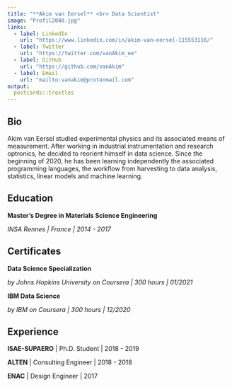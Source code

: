 ```yaml
---
title: "**Akim van Eersel** <br> Data Scientist"
image: "Profil2048.jpg"
links:
  - label: LinkedIn
    url: "https://www.linkedin.com/in/akim-van-eersel-115553116/"
  - label: Twitter
    url: "https://twitter.com/vanAkim_ee"
  - label: GitHub
    url: "https://github.com/vanAkim"
  - label: Email
    url: "mailto:vanakim@protonmail.com"
output:
  postcards::trestles
---
```

 
## Bio

Akim van Eersel studied experimental physics and its associated means of
measurement. After working in industrial instrumentation and research optronics,
he decided to reorient himself in data science. Since the beginning of 2020,
he has been learning independently the associated programming languages,
the workflow from harvesting to data analysis, statistics, linear models and 
machine learning.

## Education

**Master’s Degree in Materials Science Engineering**  

*INSA Rennes | France | 2014 - 2017*


## Certificates

**Data Science Specialization** 

*by Johns Hopkins University on Coursera | 300 hours | 01/2021*  

**IBM Data Science**

*by IBM on Coursera | 300 hours | 12/2020* 


## Experience

**ISAE-SUPAERO** | Ph.D. Student | 2018 - 2019

**ALTEN** | Consulting Engineer | 2018 - 2018

**ENAC** | Design Engineer | 2017
